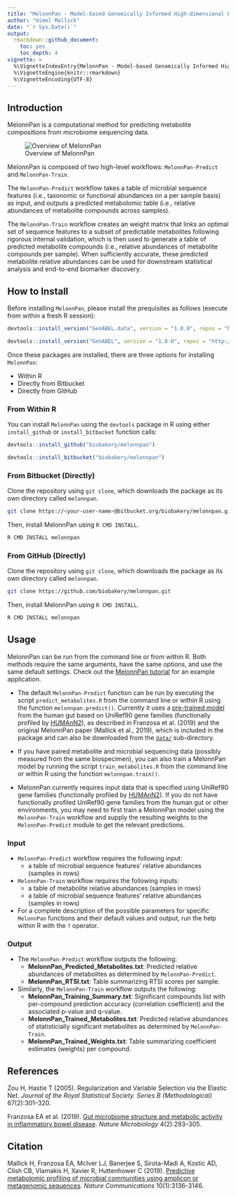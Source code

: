 ```yaml
---
title: "MelonnPan - Model-based Genomically Informed High-dimensional Predictor of Microbial Community Metabolic Profiles"
author: "Himel Mallick"
date: "`r Sys.Date()`"
output: 
  rmarkdown::github_document:
    toc: yes
    toc_depth: 4
vignette: >
  %\VignetteIndexEntry{MelonnPan - Model-based Genomically Informed High-dimensional Predictor of Microbial Community Metabolic Profiles}
  %\VignetteEngine{knitr::rmarkdown}
  %\VignetteEncoding{UTF-8}
---
```


## Introduction

MelonnPan is a computational method for predicting metabolite compositions from microbiome sequencing data. 

![Overview of MelonnPan](https://github.com/biobakery/melonnpan/raw/master/vignettes/Figure_0.jpg)

MelonnPan is composed of two high-level workflows: `MelonnPan-Predict` and `MelonnPan-Train`. 

The `MelonnPan-Predict` workflow takes a table of microbial sequence features (i.e., taxonomic or functional abundances on a per sample basis) as input, and outputs a predicted metabolomic table (i.e., relative abundances of metabolite compounds across samples).

The `MelonnPan-Train` workflow creates an weight matrix that links an optimal set of sequence features to a subset of predictable metabolites following rigorous internal validation, which is then used to generate a table of predicted metabolite compounds (i.e., relative abundances of metabolite compounds per sample). When sufficiently accurate, these predicted metabolite relative abundances can be used for downstream statistical analysis and end-to-end biomarker discovery.

## How to Install

Before installing `MelonnPan`, please install the prequisites as follows (execute from within a fresh R session):

```R
devtools::install_version("GenABEL.data", version = "1.0.0", repos = "http://cran.us.r-project.org")
```
```R
devtools::install_version("GenABEL", version = "1.8-0", repos = "http://cran.us.r-project.org")
```

Once these packages are installed, there are three options for installing `MelonnPan`:

-   Within R
-   Directly from Bitbucket
-   Directly from GitHub

### From Within R

You can install `MelonnPan` using the `devtools` package in R using either `install_github ` or `install_bitbucket ` function calls:

```R
devtools::install_github("biobakery/melonnpan")
```
```R
devtools::install_bitbucket("biobakery/melonnpan")
```
### From Bitbucket (Directly)

Clone the repository using `git clone`, which downloads the package as its own directory called `melonnpan`.

``` bash
git clone https://<your-user-name>@bitbucket.org/biobakery/melonnpan.git
```

Then, install MelonnPan using `R CMD INSTALL`.

``` bash
R CMD INSTALL melonnpan
```

### From GitHub (Directly)

Clone the repository using `git clone`, which downloads the package as its own directory called `melonnpan`.

``` bash
git clone https://github.com/biobakery/melonnpan.git
```

Then, install MelonnPan using `R CMD INSTALL`.

``` bash
R CMD INSTALL melonnpan
```

## Usage

MelonnPan can be run from the command line or from within R. Both methods require the same arguments, have the same options, and use the same default settings. Check out the [MelonnPan tutorial](https://bitbucket.org/biobakery/biobakery/wiki/melonnpan) for an example application.

* The default `MelonnPan-Predict` function can be run by executing the script `predict_metabolites.R` from the command line or within R using the function `melonnpan.predict()`. Currently it uses a [pre-trained model](https://github.com/biobakery/melonnpan/blob/master/data/melonnpan.trained.model.txt) from the human gut based on UniRef90 gene families (functionally profiled by
[HUMAnN2](http://huttenhower.sph.harvard.edu/humann2)), as described in Franzosa et al. (2019) and the original MelonnPan paper (Mallick et al., 2019), which is included in the package and can also be downloaded from the [`data/`](https://github.com/biobakery/melonnpan/blob/master/data) sub-directory.

* If you have paired metabolite and microbial sequencing data (possibly measured from the same biospecimen), you can also train a MelonnPan model by running the script `train_metabolites.R` from the command line or within R using the function `melonnpan.train()`. 

* MelonnPan currently requires input data that is specified using UniRef90 gene families (functionally profiled by
[HUMAnN2](http://huttenhower.sph.harvard.edu/humann2)). If you do not have functionally profiled UniRef90 gene families from the human gut or other environments, you may need to first train a MelonnPan model using the `MelonnPan-Train` workflow and supply the resulting weights to the `MelonnPan-Predict` module to get the relevant predictions.

### Input

* `MelonnPan-Predict` workflow requires the following input:
	-  a table of microbial sequence features' relative abundances (samples in rows)

* `MelonnPan-Train` workflow requires the following inputs:
	-  a table of metabolite relative abundances (samples in rows)
 	-  a table of microbial sequence features' relative abundances (samples in rows)

* For a complete description of the possible parameters for specific `MelonnPan` functions and their default values and output, run the help within R with the `?` operator.

### Output 

* The `MelonnPan-Predict` workflow outputs the following:
	- **MelonnPan_Predicted_Metabolites.txt**: Predicted relative abundances of metabolites as determined by `MelonnPan-Predict`. 
	- **MelonnPan_RTSI.txt**: Table summarizing RTSI scores per sample. 
* Similarly, the `MelonnPan-Train` workflow outputs the following:
	- **MelonnPan_Training_Summary.txt**: Significant compounds list with per-compound prediction accuracy (correlation coefficient) and the associated p-value and q-value.
	- **MelonnPan_Trained_Metabolites.txt**: Predicted relative abundances of statisticially significant metabolites as determined by `MelonnPan-Train`. 
	- **MelonnPan_Trained_Weights.txt**: Table summarizing coefficient estimates (weights) per compound. 
	
## References

Zou H, Hastie T (2005). Regularization and Variable Selection via the Elastic Net. *Journal of the Royal Statistical Society. Series B (Methodological)* 67(2):301–320.

Franzosa EA et al. (2019). [Gut microbiome structure and metabolic activity in inflammatory bowel disease](https://www.ncbi.nlm.nih.gov/pubmed/30531976). *Nature Microbiology* 4(2):293–305.

## Citation

Mallick H, Franzosa EA, McIver LJ, Banerjee S, Sirota-Madi A, Kostic AD, Clish CB, Vlamakis H, Xavier R, Huttenhower C (2019). [Predictive metabolomic profiling of microbial communities using amplicon or metagenomic sequences](https://www.ncbi.nlm.nih.gov/pubmed/31316056). *Nature Communications* 10(1):3136-3146.